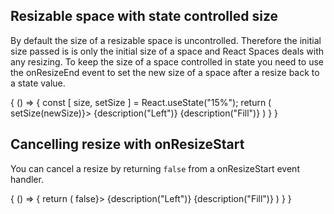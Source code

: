 
<CommonHeader />

<Meta title="Basic examples/Resize events" />

## Resizable space with state controlled size

By default the size of a resizable space is uncontrolled. Therefore the initial size passed is is 
only the initial size of a space and React Spaces deals with any resizing. To keep the size of a 
space controlled in state you need to use the onResizeEnd event to set the new size of a space
after a resize back to a state value.

<Preview>
	<Story name="Controlled size">
		{
			() => {
				const [ size, setSize ] = React.useState("15%");
				return (
					<ViewPort>
						<LeftResizable size={size} style={red} trackSize={true} onResizeEnd={(newSize) => setSize(newSize)}>
							{description("Left")}
						</LeftResizable>
						<Fill style={green} trackSize={true}>{description("Fill")}</Fill>
					</ViewPort>
				)
			}
		}
	</Story>
</Preview>

## Cancelling resize with onResizeStart

You can cancel a resize by returning `false` from a onResizeStart event handler.

<Preview>
	<Story name="Cancelled resize">
		{
			() => {
				return (
					<ViewPort>
						<LeftResizable size="15%" style={red} trackSize={true} onResizeStart={() => false}>
							{description("Left")}
						</LeftResizable>
						<Fill style={green} trackSize={true}>{description("Fill")}</Fill>
					</ViewPort>
				)
			}
		}
	</Story>
</Preview>
